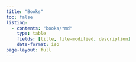 ```yaml
---
title: "Books"
toc: false
listing: 
  - contents: "books/*md"
    type: table
    fields: [title, file-modified, description]
    date-format: iso
page-layout: full
---
```


